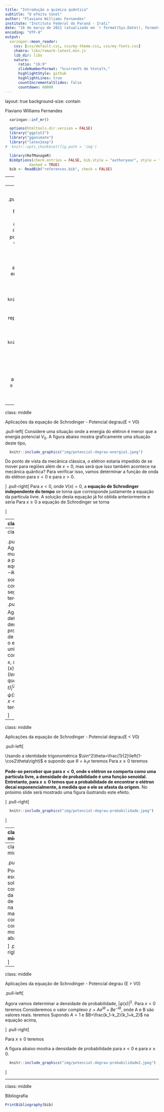 ```yaml
---
title: "Introdução a química quântica"
subtitle: "O efeito túnel"
author: "Flaviano Williams Fernandes"
institute: "Instituto Federal do Paraná - Irati"
date: "16 de março de 2021 (atualizado em `r format(Sys.Date(), format='%d/%m/%Y')`)"
encoding: "UTF-8"
output:
  xaringan::moon_reader:
    css: [css/default.css, css/my-theme.css, css/my-fonts.css]
    chakra: libs/remark-latest.min.js
    lib_dir: libs
    nature:
      ratio: "16:9"
      slideNumberFormat: "%current% de %total%,"
      highlightStyle: github
      highlightLines: true
      countIncrementalSlides: false
      countdown: 60000
---
```

layout: true
background-size: contain

<div class="my-footer"><span>Flaviano Williams Fernandes</span></div>

```r
  xaringan::inf_mr()
```

```r
  options(htmltools.dir.version = FALSE)
  library("ggplot2")
  library("gganimate")
  library("latex2exp")
#  knitr::opts_chunk$set(fig.path = 'img')
```

```r
  library(RefManageR)
  BibOptions(check.entries = FALSE, bib.style = "authoryear", style = "markdown",
           dashed = TRUE)
  bib <- ReadBib("references.bib", check = FALSE)
```

---
class: middle

<div class="my-header"><span>Sumário</span></div>

1. O potencial degrau ($E<V_0$)

2. O potencial degrau ($E>V_0$)

3. O potencial barreira

4. Algumas aplicações em química

5. Apêndice A

6. Bibliografia

<div class="footnote">
  <ul>
  <hr>
  <li> Esta apresentação está disponível para download em <a href="https://flavianowilliams.github.io/education">flavianowilliams.github.io/education</a>;
  <li> Este material está sujeito a modificações. Recomenda-se acompanhamento permanente.
  </ul>
</div>

---
class: middle

<div class="my-header"><span>Aplicações da equação de Schrodinger - Potencial degrau(E < V0)</span></div>

.pull-left[
Imagine um elétron se movendo na direção do eixo x de um sistema formado por dois eletrodos ligeiramente separados, assim como mostra a figura ao lado. Esses eletrodos produzem uma diferença de potencial $V_0$ justamente na posição de separação $x=0$. Do ponto de vista de mecânica clássica, poderíamos imaginar uma partícula se movendo livremente até $x=0$. A partir daí a partícula sofreria a ação de uma força atuando no sentido contrário a x. Caso a energia da partícula fosse menor que $V_0$, ela 
seria impedida de continuar o seu movimento para $x>0$.

```r
  knitr::include_graphics("img/potencial-degrau-representacao.jpeg")
```

]
.pull-right[
Graficamente podemos representar o potencial no qual a partícula está submetida assim como mostra a figura abaixo,

```r
  knitr::include_graphics("img/potencial-degrau-grafico.jpeg")
```

Temos assim duas regiões distintas no qual o elétron estaria sendo submetido. Para $x<0$ o elétrons estaria livre de qualquer interação, se comportando assim como uma partícula livre, e para $x\ge 0$ o elétron estaria sujeito a ação de um potencial constante $V_0$.

]

---
class: middle

<div class="my-header"><span>Aplicações da equação de Schrodinger - Potencial degrau(E < V0)</span></div>

.pull-left[
Considere uma situação onde a energia do elétron é menor que a energia potencial $V_0$. A figura abaixo mostra graficamente uma situação deste tipo,

```r
  knitr::include_graphics("img/potencial-degrau-energia1.jpeg")
```

Do ponto de vista da mecânica clássica, o elétron estaria impedido de se mover para regiões além de $x=0$, mas será que isso também acontece na mecânica quântica? Para verificar isso, vamos determinar a função de onda do elétron para $x<0$ e para $x>0$.

]
.pull-right[
Para $x<0$, onde $V(x)=0$, a **equação de Schrodinger independente do tempo** se torna
\begin{aligned}
  -\frac{\hbar^2}{2m}\frac{d^2\psi(x)}{dx^2} = E\psi(x),
\end{aligned}
que corresponde justamente a equação da partícula livre. A solução desta equação já foi obtida anteriormente e seria
\begin{aligned}
  \psi(x) & = c_1e^{ik_1x}+c_2e^{-ik_1x}.
\end{aligned}
Para $x\ge 0$ a equação de Schrodinger se torna
\begin{aligned}
  -\frac{\hbar^2}{2m}\frac{d^2\psi(x)}{dx^2}+V_0\psi(x) & = E\psi(x),\\
  -\frac{\hbar^2}{2m}\frac{d^2\psi(x)}{dx^2}+V_0\psi(x)-E\psi(x) & =0,\\
  \frac{\hbar^2}{2m}\frac{d^2\psi(x)}{dx^2}-(V_0-E)\psi(x) & =0.
\end{aligned}

]

---
class: middle

<div class="my-header"><span>Aplicações da equação de Schrodinger - Potencial degrau(E < V0)</span></div>

.pull-left[
Multiplicando ambos os lados da equação por $2m/\hbar^2$, onde m é a massa do elétron, teremos
\begin{aligned}
  \frac{d^2\psi(x)}{dx^2}-\frac{2m}{\hbar^2}(V_0-E)\psi(x) & =0,\\
  \frac{d^2\psi(x)}{dx^2}-\kappa^2\psi(x) & =0,
\end{aligned}
onde definimos $\kappa=\frac{\sqrt{2m(V_0-E)}}{\hbar}$. Uma possível solução desta equação seria $\psi(x)=c_3e^{-\kappa x}$. Outra solução seria $\psi(x)=c_4e^{\kappa x}$, ou seja, temos a solução geral $\psi(x)=c_3e^{-\kappa x}+c_4e^{\kappa x}$. Assim, podemos escrever a solução completa da função de onda na forma mais compacta, como mostrado abaixo,
\begin{aligned}
\psi(x)=
  \begin{cases}
    c_1e^{ik_1x}+c_2e^{-ik_1x},\quad & (x<0),\\
    c_3e^{-\kappa x}+c_4e^{\kappa x},\quad & (x\ge 0).
  \end{cases}
\end{aligned}
Podemos ver que a solução ainda não está completa, pois faltam as constantes $c_1$, $c_2$, $c_3$ e $c_4$.
]
.pull-right[
Para obtê-las, como sugestão seria empregar as condições de analiticidade da função de onda. Uma delas seria que $\psi$ deve ser finita quando $x\rightarrow\pm\infty$. Com isso impomos $c_4=0$, pois $\psi(\infty)=c_4e^{\infty}\rightarrow\infty$. Outro fato seria que a função de onda e sua derivada devem ser contínuas para todo valor de x, ou seja,
\begin{aligned}
  \left[ c_1e^{ik_1x}+c_2e^{-ik_1x}\right]_{x=0} & = \left[ c_3e^{-\kappa x}\right]_{x=0},\\
  \left[ c_1ik_1e^{ik_1x}-c_2ik_1e^{-ik_1x}\right]_{x=0} & = \left[-c_3\kappa e^{-\kappa x}\right]_{x=0}.
\end{aligned}
Substituindo $x=0$ nas equações acima, teremos
\begin{aligned}
  c_1+c_2 & = c_3,\\
  (c_1-c_2)ik_1 & = -c_3\kappa.
\end{aligned}
Multiplicando a primeira equação por $ik_1$ e adicionando a segunda equação chegaremos a
\begin{aligned}
  c_1 = -\frac{c_3(\kappa-ik_1)}{2ik_1}.
\end{aligned}
]

---
class: middle

<div class="my-header"><span>Aplicações da equação de Schrodinger - Potencial degrau(E < V0)</span></div>

.pull-left[
Agora multiplicando a primeira equação por $-ik_1$ e somando com a segunda teremos
\begin{aligned}
  c_2 = \frac{c_3(\kappa-ik_1)}{2ik_1}.
\end{aligned}
Assim, podemos substituir na solução de $\psi(x)$, chegando a
\begin{aligned}
\psi(x)=
  \begin{cases}
    -\frac{c_3(\kappa-ik_1)}{2ik_1}e^{ik_1x}+\frac{c_3(\kappa-ik_1)}{2ik_1}e^{-ik_1x},\; & (x<0),\\
    c_3e^{-\kappa x},\; & (x\ge 0).
  \end{cases}
\end{aligned}
Para alcançar a solução final, precisamos de $c_3$. Ele pode ser obtido considerando que a probabilidade de encontrar a partícula em qualquer região é 100%,
\begin{aligned}
  \int^{\infty}_{\infty}|\psi(x)|^2dx & = 1.
\end{aligned}
Entretanto, é possível fazer uma análise qualitativa sem saber o valor de $c_3$.
]
.pull-right[

Agora vamos determinar a densidade de probabilidade de encontrar o elétron por unidade de comprimento x, ou seja, $\psi^*(x)\psi(x)$ (*lembrando que $|\Psi(x,t)|^2\equiv |\psi(x)|^2$*). Para $x<0$ teremos
\begin{aligned}
  |\psi(x)|^2 & = \left[c_3\frac{(\kappa-ik_1)}{2ik_1}\left(e^{-ik_1x}-e^{ik_1x}\right)\right]^*\times,\\
  & \times \left[c_3\frac{(\kappa-ik_1)}{2ik_1}\left(e^{-ik_1x}-e^{ik_1x}\right)\right],\\
  & = |c_3|^2\frac{(\kappa^2+k_1^2)}{4k_1^2}\left(e^{-ik_1x}-e^{ik_1x}\right)^*\left(e^{-ik_1x}-e^{ik_1x}\right),\\
  & = |c_3|^2\frac{(\kappa^2+k_1^2)}{4k_1^2}\left[2-\left(e^{2ik_1x}+e^{-2ik_1x}\right)\right].
\end{aligned}
Usando a identidade $2\cos\theta=e^{i\theta}+e^{-i\theta}$ teremos
\begin{aligned}
  |\psi(x)|^2 = |c_3|^2\frac{(\kappa^2+k_1^2)}{2k_1^2}\left[1-\cos(2k_1x)\right].\\
\end{aligned}

]

---
class: middle

<div class="my-header"><span>Aplicações da equação de Schrodinger - Potencial degrau(E < V0)</span></div>

.pull-left[

Usando a identidade trigonométrica $\sin^2\theta=\frac{1}{2}\left(1-\cos2\theta\right)$ e supondo que $\theta=k_1x$ teremos
\begin{aligned}
  |\psi(x)|^2_{x<0} = |c_3|^2\frac{\kappa(\kappa^2+k_1^2)}{2k_1^2}\sin^2(k_1x).
\end{aligned}

Para $x\ge 0$ teremos
\begin{aligned}
  |\psi(x)|^2 & = \left[c_3e^{-\kappa x}\right]^*\left[c_3e^{-\kappa x}\right].\\
  |\psi(x)|^2_{x\ge 0} & = |c_3|^2 e^{-2\kappa x}.
\end{aligned}
**Pode-se perceber que para $x<0$, onde o elétron se comporta como uma partícula livre, a densidade de probabilidade é uma função senoidal. Entretanto, para $x\ge 0$ temos que a probabilidade de encontrar o elétron decai exponencialmente, à medida que e ele se afasta da origem.** No próximo slide será mostrado uma figura ilustrando este efeito.

]
.pull-right[

```r
  knitr::include_graphics("img/potencial-degrau-probabilidade.jpeg")
```

]

---
class: middle

<div class="my-header"><span>Aplicações da equação de Schrodinger - Potencial degrau(E > V0)</span></div>

.pull-left[
Agora, considere uma situação onde a energia do elétron é maior ou igual a energia potencial $V_0$. A figura abaixo mostra graficamente uma situação deste tipo,

```r
  knitr::include_graphics("img/potencial-degrau-energia2.jpeg")
```

Assim como no caso $E<V_0$, podemos separar a solução do problema nas regiões $x<0$ e $x\ge 0$. Para $x<0$ ainda permanece a solução da partícula livre, onde

]
.pull-right[

\begin{aligned}
  \psi(x) & = c_1e^{ik_1x}+c_2e^{-ik_1x}.
\end{aligned}
Neste caso $k_1=\frac{\sqrt{2mE}}{\hbar}$. 

Para $x\ge 0$ a equação de Schrodinger se torna
\begin{aligned}
  -\frac{\hbar^2}{2m}\frac{d^2\psi(x)}{dx^2}+V_0\psi(x) & = E\psi(x),\\
  -\frac{\hbar^2}{2m}\frac{d^2\psi(x)}{dx^2}+V_0\psi(x)-E\psi(x) & =0,\\
  \frac{d^2\psi(x)}{dx^2}+\frac{2m}{\hbar^2}(E-V_0)\psi(x) & =0.
\end{aligned}
Podemos ver que a solução geral desta equação seria $\psi(x)=c_3e^{ik_2x}+c_4e^{-ik_2x}$, onde
\begin{aligned}
  k_2 = \frac{\sqrt{2m(E-V_0)}}{\hbar}.
\end{aligned}
*(Observação. Percebe-se que $k_2<k_1$)*.
]

---
class: middle

<div class="my-header"><span>Aplicações da equação de Schrodinger - Potencial degrau (E > V0)</span></div>

.pull-left[

Podemos escrever a solução completa da função de onda na forma mais compacta, como mostrado abaixo,
\begin{aligned}
\psi(x)=
  \begin{cases}
    c_1e^{ik_1x}+c_2e^{-ik_1x},\quad & (x<0),\\
    c_3e^{ik_2x}+c_4e^{-ik_2x},\quad & (x\ge 0).
  \end{cases}
\end{aligned}
Podemos ver que o termo $e^{-ik_2x}$ representa uma onda se propagando da direita para a esquerda, desde $x\rightarrow\infty$ até $x=0$. Se impusermos que os elétrons saem inicialmente de $x\rightarrow-\infty$, podemos impor $c_4=0$, afim de impor a condição de que não existem elétrons partindo de $x\rightarrow\infty$. Para obter as constantes $c_1$, $c_2$ e $c_3$, empregamos a condição de analiticidade da função de onda e sua deriva. Isso resulta nas equações abaixo,
\begin{aligned}
  c_1+c_2 & = c_3,\\
  (c_1-c_2)ik_1 & = ik_2c_3.
\end{aligned}
Substituindo $c_3$ da primeira equação na segunda teremos

]
.pull-right[

\begin{aligned}
    (c_1-c_2)k_1 & = k_2(c_1+c_2),\\
    c_1k_1-c_2k_1 & = c_1k_2+c_2k_2,\\
    c_2 & = \frac{k_1-k_2}{k_1+k_2}c_1.
\end{aligned}
Substituindo $c_2$ na primeira equação teremos
\begin{aligned}
  c_1+c_2 & = c_3,\\
  c_1+\frac{k_1-k_2}{k_1+k_2}c_1 & = c_3,\\
  c_3 & = \frac{2k_1}{k_1+k_2}c_1.
\end{aligned}
Substituindo $c_2$ e $c_3$ em $\psi$ chegamos na solução
\begin{aligned}
\psi(x)=
  \begin{cases}
    c_1e^{ik_1x}+c_1\frac{k_1-k_2}{k_1+k_2}e^{-ik_1x},\quad & (x<0),\\
    c_1\frac{2k_1}{k_1+k_2}e^{ik_2x},\quad & (x\ge 0).
  \end{cases}
\end{aligned}
Para obter $c_1$, usamos a condição da probabilidade de 100% de encontrar a partícula em qualquer região.

]

---
class: middle

<div class="my-header"><span>Aplicações da equação de Schrodinger - Potencial degrau (E > V0)</span></div>

.pull-left[

Agora vamos determinar a densidade de probabilidade, $|\psi(x)|^2$. Para $x<0$ teremos
\begin{aligned}
  |\psi(x)|^2 & = |c_1|^2\left[e^{ik_1x}+\frac{k_1-k_2}{k_1+k_2}e^{-ik_1x}\right]^*\times\\
  & \times \left[e^{ik_1x}+\frac{k_1-k_2}{k_1+k_2}e^{-ik_1x}\right].
\end{aligned}
Consideremos o valor complexo $z=Ae^{i\theta}+Be^{-i\theta}$, onde A e B são valores reais. teremos
\begin{aligned}
  z^\star z & = \left(Ae^{i\theta}+Be^{-i\theta}\right)^*\left(Ae^{i\theta}+Be^{-i\theta}\right),\\
  & = A^2+B^2+ABe^{2i\theta}+ABe^{-2i\theta},\\
  z^\star z & = A^2+B^2+2AB\cos(2\theta).
\end{aligned}
Supondo $A=1$ e $B=\frac{k_1-k_2}{k_1+k_2}$ na equação acima,
\begin{aligned}
  |\psi(x)|^2 = |c_1|^2\left[1+\frac{(k_1-k_2)^2}{(k_1+k_2)^2}+2\frac{k_1-k_2}{k_1+k_2}\cos(2k_1x)\right].
\end{aligned}

]
.pull-right[

Para $x\ge 0$ teremos
\begin{aligned}
  |\psi(x)|^2_{x\ge 0} & = \left[c_1\frac{2k_1}{k_1+k_2}e^{ik_2x}\right]^*\left[c_1\frac{2k_1}{k_1+k_2}e^{ik_2x}\right].\\
  |\psi(x)|^2_{x\ge 0} & = |c_1|^2\left(\frac{2k_1}{k_1+k_2}\right)^2.
\end{aligned}

A figura abaixo mostra a densidade de probabilidade para $x<0$ e para $x\ge 0$.

```r
  knitr::include_graphics("img/potencial-degrau-probabilidade2.jpeg")
```

]

---
class: middle

<div class="my-header"><span>Bibliografia</span></div>

```r
PrintBibliography(bib)
```

